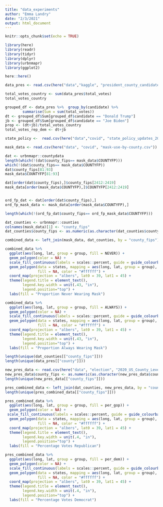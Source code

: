 ```yaml
---
title: "data_experiments"
author: "Emma Landry"
date: "2/3/2021"
output: html_document
---
```


```r
knitr::opts_chunk$set(echo = TRUE)
```

```r
library(here)
library(readr)
library(tidyr)
library(dplyr)
library(urbnmapr)
library(ggplot2)
```

```r
here::here()
```

```r
data_pres <- read.csv(here("data","kaggle", "president_county_candidate.csv"))
```

```r
total_votes_country <- sum(data_pres$total_votes)
total_votes_country
```
```r
grouped_df <- data_pres %>%  group_by(candidate) %>%
        summarise(Sum = sum(total_votes))
dt <- grouped_df$Sum[grouped_df$candidate == "Donald Trump"]
jb <- grouped_df$Sum[grouped_df$candidate == "Joe Biden"]
prop <- (dt+jb)/total_votes_country
total_votes_rep_dem <- dt+jb
```


```r
state_policy <-  read.csv(here("data","covid", "state_policy_updates_20210131_1920.csv"))
```

```r
mask_data <- read.csv(here("data", "covid", "mask-use-by-county.csv"))
```

```r
dat <- urbnmapr::countydata
length(which(!(dat$county_fips== mask_data$COUNTYFP)))
which(!(dat$county_fips== mask_data$COUNTYFP))
dat$county_fips[81:93]
mask_data$COUNTYFP[81:93]

dat[order(dat$county_fips),]$county_fips[2412:2419]
mask_data[order(mask_data$COUNTYFP),]$COUNTYFP[2412:2419]


ord_fp_dat <- dat[order(dat$county_fips),]
ord_fp_mask_data <- mask_data[order(mask_data$COUNTYFP),]

length(which(!(ord_fp_dat$county_fips== ord_fp_mask_data$COUNTYFP)))
```

```r
dat_counties <- urbnmapr::counties
colnames(mask_data)[1] <- "county_fips"
dat_counties$county_fips <- as.numeric(as.character(dat_counties$county_fips))

combined_data <- left_join(mask_data, dat_counties, by = "county_fips")

```

```r
combined_data %>%
  ggplot(aes(long, lat, group = group, fill = NEVER)) +
  geom_polygon(color = NA) +
  scale_fill_continuous(labels = scales::percent, guide = guide_colourbar(direction = "horizontal",title.position = "top")) +
  geom_polygon(data = states, mapping = aes(long, lat, group = group),
               fill = NA, color = "#ffffff") +
  coord_map(projection = "albers", lat0 = 39, lat1 = 45) +
  theme(legend.title = element_text(),
        legend.key.width = unit(.43, "in"),
        legend.position="top") +
  labs(fill = "Proportion Never Wearing Mask")
```
```r
combined_data %>%
  ggplot(aes(long, lat, group = group, fill = ALWAYS)) +
  geom_polygon(color = NA) +
  scale_fill_continuous(labels = scales::percent, guide = guide_colourbar(direction = "horizontal",title.position = "top")) +
  geom_polygon(data = states, mapping = aes(long, lat, group = group),
               fill = NA, color = "#ffffff") +
  coord_map(projection = "albers", lat0 = 39, lat1 = 45) +
  theme(legend.title = element_text(),
        legend.key.width = unit(.43, "in"),
        legend.position="top") +
  labs(fill = "Proportion Always Wearing Mask")
```
```r
length(unique(dat_counties[["county_fips"]]))
length(unique(data_pres[["county"]]))

```

```r
new_pres_data <- read.csv(here("data", "election", "2020_US_County_Level_Presidential_Results.csv"))
new_pres_data$county_fips <- as.numeric(as.character(new_pres_data$county_fips))
length(unique(new_pres_data[["county_fips"]]))
```
```r
pres_combined_data <- left_join(dat_counties, new_pres_data, by = "county_fips")
length(unique(pres_combined_data[["county_fips"]]))
```
```r
pres_combined_data %>%
  ggplot(aes(long, lat, group = group, fill = per_gop)) +
  geom_polygon(color = NA) +
 scale_fill_continuous(labels = scales::percent, guide = guide_colourbar(direction = "horizontal",title.position = "top")) +
  geom_polygon(data = states, mapping = aes(long, lat, group = group),
               fill = NA, color = "#ffffff") +
  coord_map(projection = "albers", lat0 = 39, lat1 = 45) +
  theme(legend.title = element_text(),
        legend.key.width = unit(.4, "in"),
        legend.position="top") +
  labs(fill = "Percentage Votes Republican")

```
```r
pres_combined_data %>%
  ggplot(aes(long, lat, group = group, fill = per_dem)) +
  geom_polygon(color = NA) +
  scale_fill_continuous(labels = scales::percent, guide = guide_colourbar(direction = "horizontal",title.position = "top")) +
  geom_polygon(data = states, mapping = aes(long, lat, group = group),
               fill = NA, color = "#ffffff") +
  coord_map(projection = "albers", lat0 = 39, lat1 = 45) +
  theme(legend.title = element_text(),
        legend.key.width = unit(.4, "in"),
        legend.position="top") +
  labs(fill = "Percentage Votes Democrat")
```

